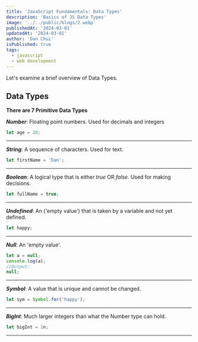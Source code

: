 ```yaml
---
title: 'JavaScript Fundamentals: Data Types'
description: 'Basics of JS Data Types'
image: '../../public/blogs/2.webp'
publishedAt: '2024-03-01'
updatedAt: '2024-03-01'
author: 'Dan Chui'
isPublished: true
tags:
  - javascript
  - web development
---
```


Let's examine a brief overview of Data Types.

## Data Types

**There are 7 Primitive Data Types**

_**Number**_: Floating point numbers. Used for decimals and integers

```js
let age = 28;
```

---

_**String**_: A sequence of characters. Used for text.

```js
let firstName = 'Dan';
```

---

_**Boolean**_: A logical type that is either _true_ OR _false_. Used for making decisions.

```js
let fullName = true;
```

---

_**Undefined**_: An ('empty value') that is taken by a variable and not yet defined.

```js
let happy;
```

---

_**Null**_: An 'empty value'.

```js
let a = null;
console.log(a);
//Output:
null;
```

---

_**Symbol**_: A value that is unique and cannot be changed.

```js
let sym = Symbol.for('happy');
```

---

_**BigInt**_: Much larger integers than what the Number type can hold.

```js
let bigInt = 1n;
```

---
